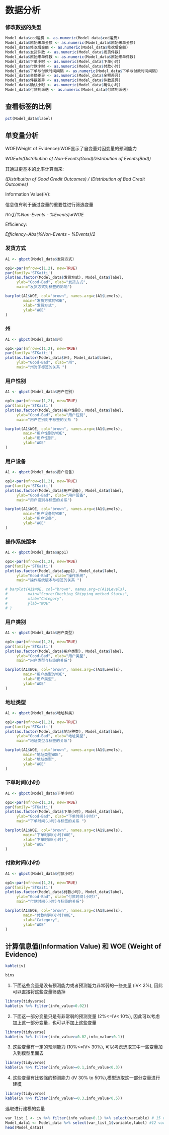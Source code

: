 # 数据分析

### 修改数据的类型
```r
Model_data$cod运费 <- as.numeric(Model_data$cod运费)
Model_data$原始来单金额 <- as.numeric(Model_data$原始来单金额)
Model_data$修改后金额 <- as.numeric(Model_data$修改后金额)
Model_data$发货件数 <- as.numeric(Model_data$发货件数)
Model_data$原始来单件数 <- as.numeric(Model_data$原始来单件数)
Model_data$下单小时 <- as.numeric(Model_data$下单小时)
Model_data$付款小时 <- as.numeric(Model_data$付款小时)
Model_data$下单与付款时间间隔 <- as.numeric(Model_data$下单与付款时间间隔)
Model_data$金额差异 <- as.numeric(Model_data$金额差异)
Model_data$件数差异 <- as.numeric(Model_data$件数差异)
Model_data$确认小时 <- as.numeric(Model_data$确认小时)
Model_data$付款到派送 <- as.numeric(Model_data$付款到派送)
```



## 查看标签的比例
```r
pct(Model_data$label)
```

## 单变量分析

WOE(Weight of Evidence):WOE显示了自变量对因变量的预测能力

*WOE=ln(Distribution of Non-Events(Good)Distribution of Events(Bad))*

其通过更基本的比率计算而来:

*(Distribution of Good Credit Outcomes) / (Distribution of Bad Credit Outcomes)*

Information Value(IV):

信息值有利于通过变量的重要性进行筛选变量

*IV=∑(%Non-Events - %Events)∗WOE*

Efficiency:

*Efficiency=Abs(%Non-Events - %Events)/2*

###  发货方式  
```r
A1 <- gbpct(Model_data$发货方式)

op1<-par(mfrow=c(1,2), new=TRUE)
par(family='STKaiti')
plot(as.factor(Model_data$发货方式), Model_data$label, 
     ylab="Good-Bad", xlab="发货方式", 
     main="发货方式对标签的影响")

barplot(A1$WOE, col="brown", names.arg=c(A1$Levels), 
        main="发货方式的WOE",
        xlab="发货方式",
        ylab="WOE"
)
```

###  州 
```r
A1 <- gbpct(Model_data$州)

op1<-par(mfrow=c(1,2), new=TRUE)
par(family='STKaiti')
plot(as.factor(Model_data$州), Model_data$label, 
     ylab="Good-Bad", xlab="州", 
     main="州对于标签的关系 ")


```

###  用户性别
```r
A1 <- gbpct(Model_data$用户性别)

op1<-par(mfrow=c(1,2), new=TRUE)
par(family='STKaiti')
plot(as.factor(Model_data$用户性别), Model_data$label, 
     ylab="Good-Bad", xlab="用户性别", 
     main="用户性别对于标签的关系 ")

barplot(A1$WOE, col="brown", names.arg=c(A1$Levels), 
        main="用户性别的WOE",
        xlab="用户性别",
        ylab="WOE"
)
```
###  用户设备  
```r

A1 <- gbpct(Model_data$用户设备)

op1<-par(mfrow=c(1,2), new=TRUE)
par(family='STKaiti')
plot(as.factor(Model_data$用户设备), Model_data$label, 
     ylab="Good-Bad", xlab="用户设备", 
     main="用户设别与标签的关系")

barplot(A1$WOE, col="brown", names.arg=c(A1$Levels), 
        main="用户设备的WOE",
        xlab="用户设备",
        ylab="WOE"
)
```

###  操作系统版本
```r


A1 <- gbpct(Model_data$app1)

op1<-par(mfrow=c(1,2), new=TRUE)
par(family='STKaiti')
plot(as.factor(Model_data$app1), Model_data$label, 
     ylab="Good-Bad", xlab="操作系统", 
     main="操作系统版本与标签的关系 ")

# barplot(A1$WOE, col="brown", names.arg=c(A1$Levels), 
#         main="Score:Checking Shipping method Status",
#         xlab="Category",
#         ylab="WOE"
# )
```

###  用户类别
```r

A1 <- gbpct(Model_data$用户类型)

op1<-par(mfrow=c(1,2), new=TRUE)
par(family='STKaiti')
plot(as.factor(Model_data$用户类型), Model_data$label, 
     ylab="Good-Bad", xlab="用户类型", 
     main="用户类型与标签的关系")

barplot(A1$WOE, col="brown", names.arg=c(A1$Levels), 
        main="用户类型的WOE",
        xlab="用户类型",
        ylab="WOE"
)
```


###  地址类型
```r
A1 <- gbpct(Model_data$地址种类)

op1<-par(mfrow=c(1,2), new=TRUE)
par(family='STKaiti')
plot(as.factor(Model_data$地址种类), Model_data$label, 
     ylab="Good-Bad", xlab="地址类型", 
     main="地址类型与标签的关系")

barplot(A1$WOE, col="brown", names.arg=c(A1$Levels), 
        main="地址类型WOE",
        xlab="地址类型",
        ylab="WOE"
)
```

###  下单时间(小时) 
```r
A1 <- gbpct(Model_data$下单小时)

op1<-par(mfrow=c(1,2), new=TRUE)
par(family='STKaiti')
plot(as.factor(Model_data$下单小时), Model_data$label, 
     ylab="Good-Bad", xlab="下单时间(小时)", 
     main="下单时间(小时)与标签的关系 ")

barplot(A1$WOE, col="brown", names.arg=c(A1$Levels), 
        main="下单时间(小时)WOE",
        xlab="下单时间(小时)",
        ylab="WOE"
)
```

###  付款时间(小时)
```r

A1 <- gbpct(Model_data$付款小时)

op1<-par(mfrow=c(1,2), new=TRUE)
par(family='STKaiti')
plot(as.factor(Model_data$付款小时), Model_data$label, 
     ylab="Good-Bad", xlab="付款时间(小时)", 
     main="付款时间(小时)与标签的关系")

barplot(A1$WOE, col="brown", names.arg=c(A1$Levels), 
        main="付款时间(小时)WOE",
        xlab="Category",
        ylab="WOE"
)
```


##  计算信息值(Information Value) 和 WOE (Weight of Evidence)
```r
kable(iv)

bins
```

1. 下面这些变量是没有预测能力或者预测能力非常弱的一些变量 (IV< 2%), 因此可以直接将这些变量筛选掉

```r
library(tidyverse)
kable(iv %>% filter(info_value<0.02))
```

2. 下面这一部分变量只是有非常弱的预测变量 (2%<=IV< 10%), 因此可以考虑加上这一部分变量，也可以不加上这些变量

```r
library(tidyverse)
kable(iv %>% filter(info_value>=0.02,info_value<0.1))
```

3. 这些变量有一定的预测能力 (10%<=IV< 30%), 可以考虑选取其中一些变量加入到模型里面去

```r
library(tidyverse)
kable(iv %>% filter(info_value>=0.1,info_value<0.3))
```

4. 这些变量有比较强的预测能力 (IV 30% to 50%),模型选取这一部分变量进行建模
```r
library(tidyverse)
kable(iv %>% filter(info_value>=0.3,info_value<0.5))
```


选取进行建模的变量
```r
var_list_1 <- iv %>% filter(info_value>0.1) %>% select(variable) # 15 variables
Model_data1 <- Model_data %>% select(var_list_1$variable,label) #12 variables
head(Model_data1)
```
